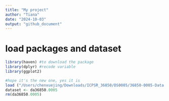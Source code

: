 ```yaml
---
title: "My project"
author: "Tiana"
date: "2024-10-03"
output: "github_document"
---
```


# load packages and dataset
```r
library(haven) #to download the package
library(dplyr) #recode variable
library(ggplot2)

#hope it's the new one, yes it is 
load ("/Users/chenxuejing/Downloads/ICPSR_36850/DS0005/36850-0005-Data.rda")
dataset <- da36850.0005
rm(da36850.0005)


```

